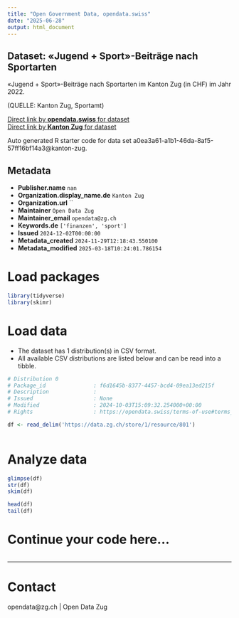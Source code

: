 ```yaml
---
title: "Open Government Data, opendata.swiss"
date: "2025-06-28"
output: html_document
---
```


## Dataset: «Jugend + Sport»-Beiträge nach Sportarten

«Jugend + Sport»-Beiträge nach Sportarten im Kanton Zug (in CHF) im Jahr 2022.

(QUELLE: Kanton Zug, Sportamt)

[Direct link by **opendata.swiss** for dataset](https://opendata.swiss/de/dataset/jugend-sport-beitrage-nach-sportarten)<br>
[Direct link by **Kanton Zug** for dataset](https://www.zg.ch/behoerden/gesundheitsdirektion/statistikfachstelle/themen/16-sport-und-kultur/16-sport)

Auto generated R starter code for data set a0ea3a61-a1b1-46da-8af5-57ff16bf14a3@kanton-zug.

## Metadata

- **Publisher.name** `nan`
- **Organization.display_name.de** `Kanton Zug`
- **Organization.url** ``
- **Maintainer** `Open Data Zug`
- **Maintainer_email** `opendata@zg.ch`
- **Keywords.de** `['finanzen', 'sport']`
- **Issued** `2024-12-02T00:00:00`
- **Metadata_created** `2024-11-29T12:18:43.550100`
- **Metadata_modified** `2025-03-18T10:24:01.786154`


# Load packages

```r

library(tidyverse)
library(skimr)

```

# Load data

-   The dataset has 1 distribution(s) in CSV format.
-   All available CSV distributions are listed below and can be read into a tibble.

```r

# Distribution 0
# Package_id               : f6d1645b-8377-4457-bcd4-09ea13ed215f
# Description              : 
# Issued                   : None
# Modified                 : 2024-10-03T15:09:32.254000+00:00
# Rights                   : https://opendata.swiss/terms-of-use#terms_by

df <- read_delim('https://data.zg.ch/store/1/resource/801')



```

# Analyze data

```r

glimpse(df)
str(df)
skim(df)

head(df)
tail(df)

```

# Continue your code here...

```r

```

------------------------------------------------------------------------

# Contact

opendata@zg.ch | Open Data Zug
